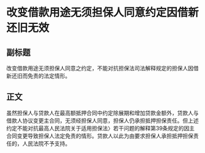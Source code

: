 # 改变借款用途无须担保人同意约定因借新还旧无效
## 副标题
改变借款用途无须担保人同意之约定，不能对抗担保法司法解释规定的担保人因借新还旧而免责的法定情形。
## 正文
虽然担保人与贷款人在最高额抵押合同中约定除展期和增加贷款金额外，贷款人与借款人协议变更主合同，无须经担保人同意，担保人仍承担抵押担保责任。但上述约定不能对抗最高人民法院关于适用担保法〉若干问题的解释第39条规定的因主合同变更导致担保人法定免责的情形。贷款人以此为由要求担保人承担抵押担保责任的，人民法院不予支持。